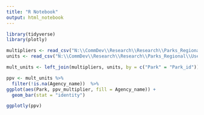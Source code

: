 ```yaml
---
title: "R Notebook"
output: html_notebook
---
```


```r
library(tidyverse)
library(plotly)

multipliers <- read_csv("N:\\CommDev\\Research\\Research\\Parks_Regional\\Use Estimates\\2018\\Use Estimate Creation\\Datasets\\Indices\\Bus and Vehicle Multipliers Index.csv")
units <- read_csv("N:\\CommDev\\Research\\Research\\Parks_Regional\\Use Estimates\\2018\\Use Estimate Creation\\Datasets\\Indices\\Park and Agency Codes Index.csv")

mult_units <- left_join(multipliers, units, by = c("Park" = "Park_id"))

ppv <- mult_units %>%
  filter(!is.na(Agency_name))  %>%
ggplot(aes(Park, ppv_multiplier, fill = Agency_name)) +
  geom_bar(stat = "identity")

ggplotly(ppv)
```
